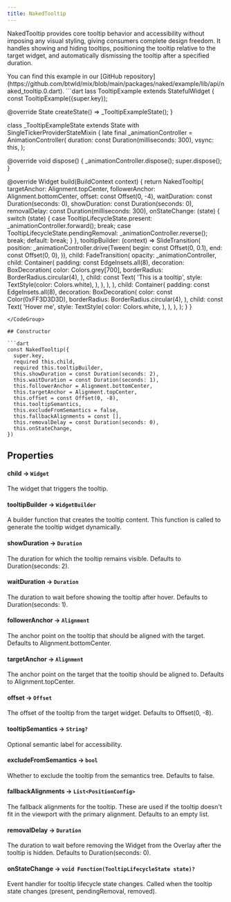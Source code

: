 ```yaml
---
title: NakedTooltip
---
```


NakedTooltip provides core tooltip behavior and accessibility without imposing any visual styling, giving consumers complete design freedom. It handles showing and hiding tooltips, positioning the tooltip relative to the target widget, and automatically dismissing the tooltip after a specified duration.

<Info>
  You can find this example in our [GitHub repository](https://github.com/btwld/mix/blob/main/packages/naked/example/lib/api/naked_tooltip.0.dart).
</Info>
<CodeGroup title="Usage Example" defaultLanguage="dart">
```dart
lass TooltipExample extends StatefulWidget {
  const TooltipExample({super.key});

  @override
  State<TooltipExample> createState() => _TooltipExampleState();
}

class _TooltipExampleState extends State<TooltipExample>
    with SingleTickerProviderStateMixin {
  late final _animationController = AnimationController(
    duration: const Duration(milliseconds: 300),
    vsync: this,
  );

  @override
  void dispose() {
    _animationController.dispose();
    super.dispose();
  }

  @override
  Widget build(BuildContext context) {
    return NakedTooltip(
      targetAnchor: Alignment.topCenter,
      followerAnchor: Alignment.bottomCenter,
      offset: const Offset(0, -4),
      waitDuration: const Duration(seconds: 0),
      showDuration: const Duration(seconds: 0),
      removalDelay: const Duration(milliseconds: 300),
      onStateChange: (state) {
        switch (state) {
          case TooltipLifecycleState.present:
            _animationController.forward();
            break;
          case TooltipLifecycleState.pendingRemoval:
            _animationController.reverse();
            break;
          default:
            break;
        }
      },
      tooltipBuilder: (context) => SlideTransition(
        position: _animationController.drive(Tween<Offset>(
          begin: const Offset(0, 0.1),
          end: const Offset(0, 0),
        )),
        child: FadeTransition(
          opacity: _animationController,
          child: Container(
            padding: const EdgeInsets.all(8),
            decoration: BoxDecoration(
              color: Colors.grey[700],
              borderRadius: BorderRadius.circular(4),
            ),
            child: const Text(
              'This is a tooltip',
              style: TextStyle(color: Colors.white),
            ),
          ),
        ),
      ),
      child: Container(
        padding: const EdgeInsets.all(8),
        decoration: BoxDecoration(
          color: const Color(0xFF3D3D3D),
          borderRadius: BorderRadius.circular(4),
        ),
        child: const Text(
          'Hover me',
          style: TextStyle(
            color: Colors.white,
          ),
        ),
      ),
    );
  }
}
```
</CodeGroup>

## Constructor

```dart
const NakedTooltip({
  super.key,
  required this.child,
  required this.tooltipBuilder,
  this.showDuration = const Duration(seconds: 2),
  this.waitDuration = const Duration(seconds: 1),
  this.followerAnchor = Alignment.bottomCenter,
  this.targetAnchor = Alignment.topCenter,
  this.offset = const Offset(0, -8),
  this.tooltipSemantics,
  this.excludeFromSemantics = false,
  this.fallbackAlignments = const [],
  this.removalDelay = const Duration(seconds: 0),
  this.onStateChange,
})
```

## Properties

#### child  → `Widget`
The widget that triggers the tooltip.

#### tooltipBuilder → `WidgetBuilder`
A builder function that creates the tooltip content. This function is called to generate the tooltip widget dynamically.

#### showDuration → `Duration`
The duration for which the tooltip remains visible. Defaults to Duration(seconds: 2).

#### waitDuration → `Duration`
The duration to wait before showing the tooltip after hover. Defaults to Duration(seconds: 1).

#### followerAnchor → `Alignment`
The anchor point on the tooltip that should be aligned with the target. Defaults to Alignment.bottomCenter.

#### targetAnchor → `Alignment`
The anchor point on the target that the tooltip should be aligned to. Defaults to Alignment.topCenter.

#### offset → `Offset`
The offset of the tooltip from the target widget. Defaults to Offset(0, -8).

#### tooltipSemantics → `String?`
Optional semantic label for accessibility.

#### excludeFromSemantics → `bool`
Whether to exclude the tooltip from the semantics tree. Defaults to false.

#### fallbackAlignments → `List<PositionConfig>`
The fallback alignments for the tooltip. These are used if the tooltip doesn't fit in the viewport with the primary alignment. Defaults to an empty list.

#### removalDelay → `Duration`
The duration to wait before removing the Widget from the Overlay after the tooltip is hidden. Defaults to Duration(seconds: 0).

#### onStateChange → `void Function(TooltipLifecycleState state)?`
Event handler for tooltip lifecycle state changes. Called when the tooltip state changes (present, pendingRemoval, removed). 